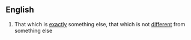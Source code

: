 ==English==
#That which is [[exactly]] something else, that which is not [[different]] from something else